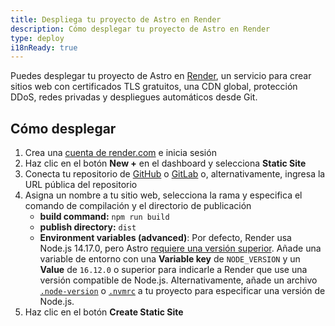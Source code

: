 ```yaml
---
title: Despliega tu proyecto de Astro en Render
description: Cómo desplegar tu proyecto de Astro en Render
type: deploy
i18nReady: true
---
```


Puedes desplegar tu proyecto de Astro en [Render](https://render.com/), un servicio para crear sitios web con certificados TLS gratuitos, una CDN global, protección DDoS, redes privadas y despliegues automáticos desde Git.

## Cómo desplegar

1. Crea una [cuenta de render.com](https://dashboard.render.com/) e inicia sesión
2. Haz clic en el botón **New +** en el dashboard y selecciona **Static Site**
3. Conecta tu repositorio de [GitHub](https://github.com/) o [GitLab](https://about.gitlab.com/) o, alternativamente, ingresa la URL pública del repositorio
4. Asigna un nombre a tu sitio web, selecciona la rama y especifica el comando de compilación y el directorio de publicación
    - **build command:** `npm run build`
    - **publish directory:** `dist`
    - **Environment variables (advanced)**: Por defecto, Render usa Node.js 14.17.0, pero Astro [requiere una versión superior](/es/install/auto/#prerrequisitos). Añade una variable de entorno con una **Variable key** de `NODE_VERSION` y un **Value** de `16.12.0` o superior para indicarle a Render que use una versión compatible de Node.js. Alternativamente, añade un archivo [`.node-version`](https://render.com/docs/node-version) o [`.nvmrc`](https://render.com/docs/node-version) a tu proyecto para especificar una versión de Node.js.
5. Haz clic en el botón **Create Static Site**


